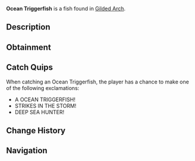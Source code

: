 {{FishInfobox
|image          = Ocean Triggerfish.png
|rarity         = Rare
|sea            = Second Sea
|location       = [[Gilded Arch]]
|sublocation    = 
|sources        = Crab Cage, Fishing Rod
|radar_location = 
|xp             = 1200
|weather        = 
|time           = Night
|season         = Winter
|bait           = Ember Berries
|base_weight    = 25
|base_value     = 1500
|weight_range   = 17
|base_chance    = 25
|base_resil     = 40
}}
'''Ocean Triggerfish''' is a {{Rarity|Rare}} fish found in [[Gilded Arch]].

== Description ==
{{Description|A bold striker prowling stormy ocean depths.|Bestiary Entry}}

== Obtainment ==
{{Description|Lurks in waters favored by pirates.|Bestiary Hint}}
{{Fish Availability|
Gilded Arch
|top_rods      = 
Frostfire Rod\233669.98\310246.58;
Steady Rod\232252.97\283654.43;
North-Star Rod\195842.79\360641.25;
Event Horizon Rod\193161.18\355703.1;
Astral Rod\193161.18\355703.1;
Plastic Rod\187534.06\407615.27;
Magma Rod\179881.83\385775.43;
Resourceful Rod\161170.32\412675.46;
Fischer's Rod\155759.11\412195.62;
Fast Rod\154818.33\396713.65;
Rod Of Time\172682.98\386778.03;
Free Spirit Rod\155566.47\178267.06;
Astralhook Rod\152550.54\248039.78;
Blazebringer Rod\131756.2\159645.12;
Verdant Shear Rod\127307.82\177960.8;
Trident Rod\111069.76\130426.93;
Ethereal Prism Rod\80976.49\97812.39;
Seraphic Rod\79965.65\94897.24;
No-Life Rod\79128.23\90854.35;
Challenger's Rod\77694.04\89546.02;
Rod Of The Exalted One\76492.08\92051.71;
Rod Of The Forgotten Fang\76065.79\89948.81;
Rod Of The Depths\74897.74\87613.72;
Volcanic Rod\73160.01\83036.78;
Zeus Rod\72932.96\82779.08;
Depthseeker Rod\72888.77\81424.81;
Avalanche Rod\72490.61\80848.83
|recommended   = Free Spirit Rod
}}

== Catch Quips ==
When catching an Ocean Triggerfish, the player has a chance to make one of the following exclamations:
* A OCEAN TRIGGERFISH!
* STRIKES IN THE STORM!
* DEEP SEA HUNTER!

== Change History ==
{{Change History|{{subst:Current Version}}}}

== Navigation ==
{{Fish Navbox|Gilded Arch}}